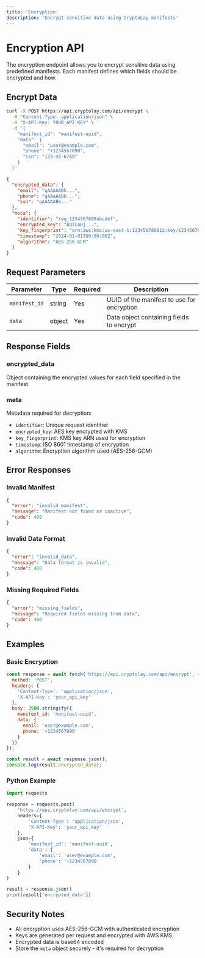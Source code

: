 ```yaml
---
title: 'Encryption'
description: 'Encrypt sensitive data using CryptoLay manifests'
---
```


# Encryption API

The encryption endpoint allows you to encrypt sensitive data using predefined manifests. Each manifest defines which fields should be encrypted and how.

## Encrypt Data

<RequestExample>

```bash
curl -X POST https://api.cryptolay.com/api/encrypt \
  -H "Content-Type: application/json" \
  -H "X-API-Key: YOUR_API_KEY" \
  -d '{
    "manifest_id": "manifest-uuid",
    "data": {
      "email": "user@example.com",
      "phone": "+1234567890",
      "ssn": "123-45-6789"
    }
  }'
```

</RequestExample>

<ResponseExample>

```json
{
  "encrypted_data": {
    "email": "gAAAAABk...",
    "phone": "gAAAAABk...",
    "ssn": "gAAAAABk..."
  },
  "meta": {
    "identifier": "req_1234567890abcdef",
    "encrypted_key": "AQICAHj...",
    "key_fingerprint": "arn:aws:kms:us-east-1:123456789012:key/12345678-1234-1234-1234-123456789012",
    "timestamp": "2024-01-01T00:00:00Z",
    "algorithm": "AES-256-GCM"
  }
}
```

</ResponseExample>

## Request Parameters

| Parameter | Type | Required | Description |
|-----------|------|----------|-------------|
| `manifest_id` | string | Yes | UUID of the manifest to use for encryption |
| `data` | object | Yes | Data object containing fields to encrypt |

## Response Fields

### encrypted_data
Object containing the encrypted values for each field specified in the manifest.

### meta
Metadata required for decryption:

- `identifier`: Unique request identifier
- `encrypted_key`: AES key encrypted with KMS
- `key_fingerprint`: KMS key ARN used for encryption
- `timestamp`: ISO 8601 timestamp of encryption
- `algorithm`: Encryption algorithm used (AES-256-GCM)

## Error Responses

### Invalid Manifest

```json
{
  "error": "invalid_manifest",
  "message": "Manifest not found or inactive",
  "code": 400
}
```

### Invalid Data Format

```json
{
  "error": "invalid_data",
  "message": "Data format is invalid",
  "code": 400
}
```

### Missing Required Fields

```json
{
  "error": "missing_fields",
  "message": "Required fields missing from data",
  "code": 400
}
```

## Examples

### Basic Encryption

```javascript
const response = await fetch('https://api.cryptolay.com/api/encrypt', {
  method: 'POST',
  headers: {
    'Content-Type': 'application/json',
    'X-API-Key': 'your_api_key'
  },
  body: JSON.stringify({
    manifest_id: 'manifest-uuid',
    data: {
      email: 'user@example.com',
      phone: '+1234567890'
    }
  })
});

const result = await response.json();
console.log(result.encrypted_data);
```

### Python Example

```python
import requests

response = requests.post(
    'https://api.cryptolay.com/api/encrypt',
    headers={
        'Content-Type': 'application/json',
        'X-API-Key': 'your_api_key'
    },
    json={
        'manifest_id': 'manifest-uuid',
        'data': {
            'email': 'user@example.com',
            'phone': '+1234567890'
        }
    }
)

result = response.json()
print(result['encrypted_data'])
```

## Security Notes

- All encryption uses AES-256-GCM with authenticated encryption
- Keys are generated per request and encrypted with AWS KMS
- Encrypted data is base64 encoded
- Store the `meta` object securely - it's required for decryption 